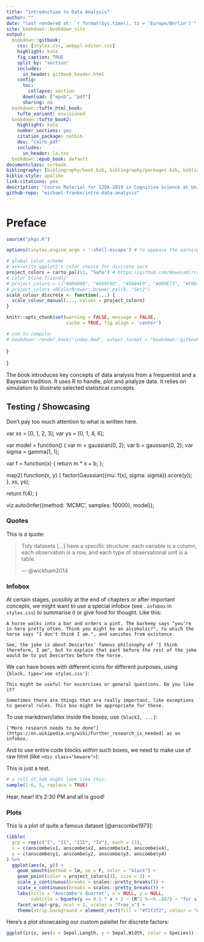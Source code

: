 ```yaml
--- 
title: "Introduction to Data Analysis"
author: ""
date: "last rendered at: `r format(Sys.time(), tz = 'Europe/Berlin')`"
site: bookdown::bookdown_site
output:
  bookdown::gitbook:
    css: [styles.css, webppl-editor.css]
    highlight: kate
    fig_caption: TRUE
    split_by: "section"
    includes:
      in_header: gitbook_header.html
    config:
      toc:
        collapse: section
      download: ["epub", "pdf"]
      sharing: no
  bookdown::tufte_html_book:
    tufte_variant: envisioned
  bookdown::tufte_book2:
    highlight: kate
    number_sections: yes
    citation_package: natbib
    dev: "cairo_pdf"
    includes:
      in_header: la.tex
  bookdown::epub_book: default
documentclass: scrbook
bibliography: [bibliography/book.bib, bibliography/packages.bib, bibliography/models.bib]
biblio-style: apalike
link-citations: yes
description: "Course Material for I2DA-2019 in Cognitive Science at University Osnabrück"
github-repo: "michael-franke/intro-data-analysis"
---
```



# Preface {-}

```r
source("pkgs.R")

options(tinytex.engine_args = '-shell-escape') # to appease the warning spirits

# global color scheme
# overwrite ggplot2's color choice for discrete vars
project_colors = carto_pal(11, "Safe") # https://github.com/Nowosad/rcartocolor & https://carto.com/carto-colors/
# color blind friendly
# project_colors = c("#000000", "#E69F00", "#56B4E9", "#009E73", "#F0E442", "#0072B2", "#D55E00", "#CC79A7")
# project_colors =RColorBrewer::brewer.pal(8, "Set2")
scale_colour_discrete <- function(...) {
  scale_colour_manual(..., values = project_colors)
}

knitr::opts_chunk$set(warning = FALSE, message = FALSE, 
                      cache = TRUE, fig.align = 'center')

# use to compile:
# bookdown::render_book("index.Rmd", output_format = "bookdown::gitbook") 
```

<script type="text/x-mathjax-config">
  MathJax.Hub.Config({ TeX: { extensions: ["color.js"] }});
</script>

\newcommand{\set}[1]{\left \{ #1 \right \}}}
\newcommand{\tuple}[1]{\langle #1 \rangle}}
\newcommand{\mult}{\times}


The book introduces key concepts of data analysis from a frequentist and a Bayesian tradition. It uses R to handle, plot and analyze data. It relies on simulation to illustrate selected statistical concepts.


## Testing / Showcasing

Don't pay too much attention to what is written here.

<prem>
var xs = [0, 1, 2, 3];
var ys = [0, 1, 4, 6];

var model = function() {
  var m = gaussian(0, 2);
  var b = gaussian(0, 2);
  var sigma = gamma(1, 1);

  var f = function(x) {
    return m * x + b;
  };

  map2(
    function(x, y) {
      factor(Gaussian({mu: f(x), sigma: sigma}).score(y));
    },
    xs,
    ys);

  return f(4);
}

viz.auto(Infer({method: 'MCMC', samples: 10000}, model));
</prem>

### Quotes

This is a quote:

> Tidy datasets [...] have a specific structure: each variable is a column, each observation is a row, and each type of observational unit is a table.
>
> --- @wickham2014

### Infobox

At certain stages, possibly at the end of chapters or after important concepts, we might want to use a special infobox (see `.infobox` in `styles.css`) to summarise it or give food for thought. Like this:

```block
A horse walks into a bar and orders a pint. The barkeep says "you're in here pretty often. Think you might be an alcoholic?", to which the horse says "I don't think I am.", and vanishes from existence.

See, the joke is about Descartes' famous philosophy of 'I think therefore, I am", but to explain that part before the rest of the joke would be to put Descartes before the horse.
```

We can have boxes with different icons for different purposes, using `{block, type='see styles.css'}`:

```block
This might be useful for excercises or general questions. Do you like it?
```

```block
Sometimes there are things that are really important, like exceptions to general rules. This box might be appropriate for these.
```

To use markdown/latex inside the boxes, use `{block2, ...}`:

```block2
["More research needs to be done"](https://en.wikipedia.org/wiki/Further_research_is_needed) as an infobox.
```

And to use entire code blocks _within_ such boxes, we need to make use of raw html (like `<div class="beware">`):

<div class="beware">
This is just a test.

```r
# a roll of 5d6 might look like this:
sample(1:6, 5, replace = TRUE)
```

Hear, hear! It's 2:30 PM and all is good!

</div>


### Plots

This is a plot of quite a famous dataset [@anscombe1973]:

```r
tibble(
  grp = rep(c("I", "II", "III", "IV"), each = 11),
  x = c(anscombe$x1, anscombe$x2, anscombe$x3, anscombe$x4),
  y = c(anscombe$y1, anscombe$y2, anscombe$y3, anscombe$y4)
) %>% 
  ggplot(aes(x, y)) +
    geom_smooth(method = lm, se = F, color = "black") +
    geom_point(color = project_colors[3], size = 2) +
    scale_y_continuous(breaks = scales::pretty_breaks()) +
    scale_x_continuous(breaks = scales::pretty_breaks()) +
    labs(title = "Anscombe's Quartet", x = NULL, y = NULL,
         subtitle = bquote(y == 0.5 * x + 3 ~ (R^2 %~~% .667) ~ "for all datasets")) +
    facet_wrap(~grp, ncol = 2, scales = "free_x") +
    theme(strip.background = element_rect(fill = "#f2f2f2", colour = "white"))
```

Here's a plot showcasing our custom palellet for discrete factors:

```r
ggplot(iris, aes(x = Sepal.Length, y = Sepal.Width, color = Species)) + geom_point(size=3)
```

<script>
// find all <pre> elements and set up the editor on them
var preEls = Array.prototype.slice.call(document.querySelectorAll("prem"));
preEls.map(function(el) { console.log(el); editor.setup(el, {language: 'webppl'}); });
</script>

